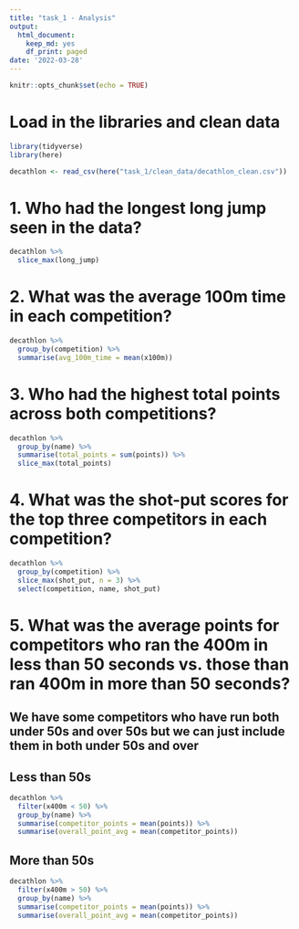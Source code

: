 ```yaml
---
title: "task_1 - Analysis"
output:
  html_document:
    keep_md: yes
    df_print: paged
date: '2022-03-28'
---
```


```r
knitr::opts_chunk$set(echo = TRUE)
```

# Load in the libraries and clean data

```r
library(tidyverse)
library(here)

decathlon <- read_csv(here("task_1/clean_data/decathlon_clean.csv"))
```

# 1. Who had the longest long jump seen in the data?

```r
decathlon %>% 
  slice_max(long_jump)
```

# 2. What was the average 100m time in each competition?

```r
decathlon %>% 
  group_by(competition) %>% 
  summarise(avg_100m_time = mean(x100m))
```

# 3. Who had the highest total points across both competitions?

```r
decathlon %>% 
  group_by(name) %>% 
  summarise(total_points = sum(points)) %>% 
  slice_max(total_points)
```

# 4. What was the shot-put scores for the top three competitors in each competition?

```r
decathlon %>%
  group_by(competition) %>% 
  slice_max(shot_put, n = 3) %>% 
  select(competition, name, shot_put)
```

# 5. What was the average points for competitors who ran the 400m in less than 50 seconds vs. those than ran 400m in more than 50 seconds?

## We have some competitors who have run both under 50s and over 50s but we can just include them in both under 50s and over

## Less than 50s

```r
decathlon %>% 
  filter(x400m < 50) %>% 
  group_by(name) %>% 
  summarise(competitor_points = mean(points)) %>% 
  summarise(overall_point_avg = mean(competitor_points))
```

## More than 50s

```r
decathlon %>% 
  filter(x400m > 50) %>% 
  group_by(name) %>% 
  summarise(competitor_points = mean(points)) %>% 
  summarise(overall_point_avg = mean(competitor_points))
```

